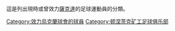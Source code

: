 這是列出現時或曾效力[[薩克達|薩克達]]的足球運動員的分類。
{{Commonscat|Players of FC Shakhtar Donetsk}}

[[Category:效力烏克蘭球會的球員|Category:效力烏克蘭球會的球員]]
[[Category:顿涅茨克矿工足球俱乐部|Category:顿涅茨克矿工足球俱乐部]]